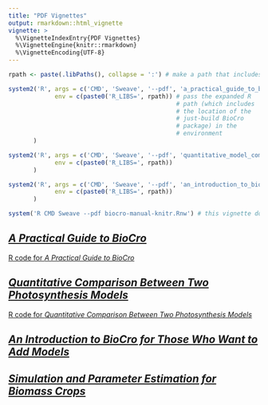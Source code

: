 ```yaml
---
title: "PDF Vignettes"
output: rmarkdown::html_vignette
vignette: >
  %\VignetteIndexEntry{PDF Vignettes}
  %\VignetteEngine{knitr::rmarkdown}
  %\VignetteEncoding{UTF-8}
---
```

```r
rpath <- paste(.libPaths(), collapse = ':') # make a path that includes where pkgdown installed BioCro

system2('R', args = c('CMD', 'Sweave', '--pdf', 'a_practical_guide_to_biocro.Rnw'),
             env = c(paste0('R_LIBS=', rpath)) # pass the expanded R
                                               # path (which includes
                                               # the location of the
                                               # just-build BioCro
                                               # package) in the
                                               # environment
       )

system2('R', args = c('CMD', 'Sweave', '--pdf', 'quantitative_model_comparison.Rnw'),
             env = c(paste0('R_LIBS=', rpath))
       )

system2('R', args = c('CMD', 'Sweave', '--pdf', 'an_introduction_to_biocro.Rnw'),
             env = c(paste0('R_LIBS=', rpath))
       )

system('R CMD Sweave --pdf biocro-manual-knitr.Rnw') # this vignette doesn't need BioCro
```

<!--
<iframe src="a_practical_guide_to_biocro.pdf"/>
<iframe src="quantitative_model_comparison.pdf"/>
<iframe src="a_practical_guide_to_biocro.R"/>
<iframe src="quantitative_model_comparison.R"/>
<iframe src="an_introduction_to_biocro.pdf"/>
<iframe src="biocro-manual-knitr.pdf"/>
-->

## [_A Practical Guide to BioCro_](a_practical_guide_to_biocro.pdf)

[R code for _A Practical Guide to BioCro_](a_practical_guide_to_biocro.R)

## [_Quantitative Comparison Between Two Photosynthesis Models_](quantitative_model_comparison.pdf)

[R code for _Quantitative Comparison Between Two Photosynthesis Models_](quantitative_model_comparison.R)

## [_An Introduction to BioCro for Those Who Want to Add Models_](an_introduction_to_biocro.pdf)

## [_Simulation and Parameter Estimation for Biomass Crops_](biocro-manual-knitr.pdf)
